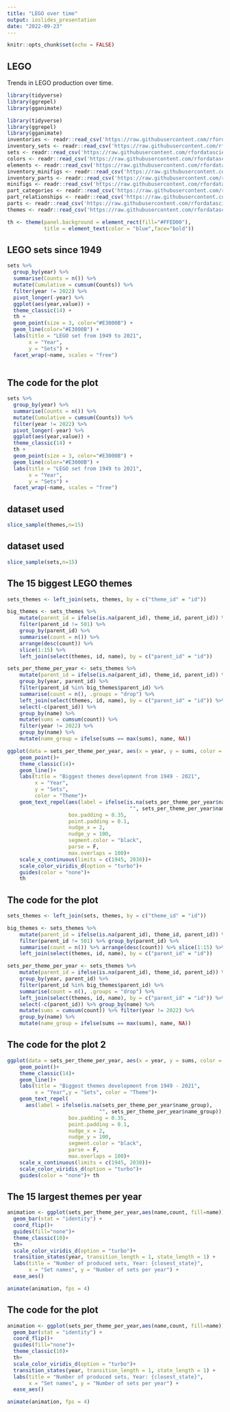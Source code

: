 ```yaml
---
title: "LEGO over time"
output: ioslides_presentation
date: "2022-09-23"
---
```


```r
knitr::opts_chunk$set(echo = FALSE)
```

## LEGO

Trends in LEGO production over time.

```r
library(tidyverse)
library(ggrepel)
library(gganimate)
```


```r
library(tidyverse)
library(ggrepel)
library(gganimate)
inventories <- readr::read_csv('https://raw.githubusercontent.com/rfordatascience/tidytuesday/master/data/2022/2022-09-06/inventories.csv.gz')
inventory_sets <- readr::read_csv('https://raw.githubusercontent.com/rfordatascience/tidytuesday/master/data/2022/2022-09-06/inventory_sets.csv.gz')
sets <- readr::read_csv('https://raw.githubusercontent.com/rfordatascience/tidytuesday/master/data/2022/2022-09-06/sets.csv.gz')
colors <- readr::read_csv('https://raw.githubusercontent.com/rfordatascience/tidytuesday/master/data/2022/2022-09-06/colors.csv.gz')
elements <- readr::read_csv('https://raw.githubusercontent.com/rfordatascience/tidytuesday/master/data/2022/2022-09-06/elements.csv.gz')
inventory_minifigs <- readr::read_csv('https://raw.githubusercontent.com/rfordatascience/tidytuesday/master/data/2022/2022-09-06/inventory_minifigs.csv.gz')
inventory_parts <- readr::read_csv('https://raw.githubusercontent.com/rfordatascience/tidytuesday/master/data/2022/2022-09-06/inventory_parts.csv.gz')
minifigs <- readr::read_csv('https://raw.githubusercontent.com/rfordatascience/tidytuesday/master/data/2022/2022-09-06/minifigs.csv.gz')
part_categories <- readr::read_csv('https://raw.githubusercontent.com/rfordatascience/tidytuesday/master/data/2022/2022-09-06/part_categories.csv.gz')
part_relationships <- readr::read_csv('https://raw.githubusercontent.com/rfordatascience/tidytuesday/master/data/2022/2022-09-06/part_relationships.csv.gz')
parts <- readr::read_csv('https://raw.githubusercontent.com/rfordatascience/tidytuesday/master/data/2022/2022-09-06/parts.csv.gz')
themes <- readr::read_csv('https://raw.githubusercontent.com/rfordatascience/tidytuesday/master/data/2022/2022-09-06/themes.csv.gz')

```

```r
th <- theme(panel.background = element_rect(fill="#FFED00"), 
            title = element_text(color = "blue",face="bold"))
```

## LEGO sets since 1949

```r

sets %>% 
  group_by(year) %>% 
  summarise(Counts = n()) %>% 
  mutate(Cumulative = cumsum(Counts)) %>% 
  filter(year != 2022) %>% 
  pivot_longer(-year) %>% 
  ggplot(aes(year,value)) +
  theme_classic(14) +
  th +
  geom_point(size = 3, color="#E3000B") +
  geom_line(color="#E3000B") +
  labs(title = "LEGO set from 1949 to 2021",
       x = "Year",
       y = "Sets") +
  facet_wrap(~name, scales = "free")
  
```

## The code for the plot

```r
sets %>% 
  group_by(year) %>% 
  summarise(Counts = n()) %>% 
  mutate(Cumulative = cumsum(Counts)) %>% 
  filter(year != 2022) %>% 
  pivot_longer(-year) %>% 
  ggplot(aes(year,value)) +
  theme_classic(14) +
  th +
  geom_point(size = 3, color="#E3000B") +
  geom_line(color="#E3000B") +
  labs(title = "LEGO set from 1949 to 2021",
       x = "Year",
       y = "Sets") +
  facet_wrap(~name, scales = "free")
```

## dataset used
```r
slice_sample(themes,n=15)

```
##  dataset used
```r
slice_sample(sets,n=15)
```


## The 15 biggest LEGO themes

```r

sets_themes <- left_join(sets, themes, by = c("theme_id" = "id"))

big_themes <- sets_themes %>%
    mutate(parent_id = ifelse(is.na(parent_id), theme_id, parent_id)) %>%
    filter(parent_id != 501) %>% 
    group_by(parent_id) %>%
    summarise(count = n()) %>%
    arrange(desc(count)) %>%
    slice(1:15) %>%
    left_join(select(themes, id, name), by = c("parent_id" = "id"))

sets_per_theme_per_year <- sets_themes %>%
    mutate(parent_id = ifelse(is.na(parent_id), theme_id, parent_id)) %>%
    group_by(year, parent_id) %>%
    filter(parent_id %in% big_themes$parent_id) %>%
    summarise(count = n(), .groups = "drop") %>%
    left_join(select(themes, id, name), by = c("parent_id" = "id")) %>%
    select(-c(parent_id)) %>%
    group_by(name) %>%
    mutate(sums = cumsum(count)) %>%
    filter(year != 2022) %>%
    group_by(name) %>%
    mutate(name_group = ifelse(sums == max(sums), name, NA))

ggplot(data = sets_per_theme_per_year, aes(x = year, y = sums, color = name))+
    geom_point()+
    theme_classic(14)+
    geom_line()+
    labs(title = "Biggest themes development from 1949 - 2021",
         x = "Year",
         y = "Sets",
         color = "Theme")+
    geom_text_repel(aes(label = ifelse(is.na(sets_per_theme_per_year$name_group),
                                        "", sets_per_theme_per_year$name_group)),
                    box.padding = 0.35,
                    point.padding = 0.1,
                    nudge_x = 2,
                    nudge_y = 100,
                    segment.color = "black",
                    parse = F,
                    max.overlaps = 100)+
    scale_x_continuous(limits = c(1945, 2030))+
    scale_color_viridis_d(option = "turbo")+
    guides(color = "none")+
    th

```

## The code for the plot

```r
sets_themes <- left_join(sets, themes, by = c("theme_id" = "id"))

big_themes <- sets_themes %>%
    mutate(parent_id = ifelse(is.na(parent_id), theme_id, parent_id)) %>%
    filter(parent_id != 501) %>% group_by(parent_id) %>%
    summarise(count = n()) %>% arrange(desc(count)) %>% slice(1:15) %>%
    left_join(select(themes, id, name), by = c("parent_id" = "id"))

sets_per_theme_per_year <- sets_themes %>%
    mutate(parent_id = ifelse(is.na(parent_id), theme_id, parent_id)) %>%
    group_by(year, parent_id) %>% 
    filter(parent_id %in% big_themes$parent_id) %>%
    summarise(count = n(), .groups = "drop") %>%
    left_join(select(themes, id, name), by = c("parent_id" = "id")) %>%
    select(-c(parent_id)) %>% group_by(name) %>%
    mutate(sums = cumsum(count)) %>% filter(year != 2022) %>%
    group_by(name) %>%
    mutate(name_group = ifelse(sums == max(sums), name, NA))
```

## The code for the plot 2

```r
ggplot(data = sets_per_theme_per_year, aes(x = year, y = sums, color = name))+
    geom_point()+
    theme_classic(14)+
    geom_line()+
    labs(title = "Biggest themes development from 1949 - 2021",
         x = "Year",y = "Sets", color = "Theme")+
    geom_text_repel(
      aes(label = ifelse(is.na(sets_per_theme_per_year$name_group),
                              "", sets_per_theme_per_year$name_group)),
                    box.padding = 0.35,
                    point.padding = 0.1,
                    nudge_x = 2,
                    nudge_y = 100,
                    segment.color = "black",
                    parse = F,
                    max.overlaps = 100)+
    scale_x_continuous(limits = c(1945, 2030))+
    scale_color_viridis_d(option = "turbo")+
    guides(color = "none")+ th
```

## The 15 largest themes per year

```r
animation <- ggplot(sets_per_theme_per_year,aes(name,count, fill=name)) +
  geom_bar(stat = "identity") +
  coord_flip()+
  guides(fill="none")+
  theme_classic(10)+
  th+
  scale_color_viridis_d(option = "turbo")+
  transition_states(year, transition_length = 1, state_length = 1) +
  labs(title = "Number of produced sets, Year: {closest_state}",
       x = "Set names", y = "Number of sets per year") +
  ease_aes()

animate(animation, fps = 4)
```

## The code for the plot
```r
animation <- ggplot(sets_per_theme_per_year,aes(name,count, fill=name)) +
  geom_bar(stat = "identity") +
  coord_flip()+
  guides(fill="none")+
  theme_classic(10)+
  th+
  scale_color_viridis_d(option = "turbo")+
  transition_states(year, transition_length = 1, state_length = 1) +
  labs(title = "Number of produced sets, Year: {closest_state}",
       x = "Set names", y = "Number of sets per year") +
  ease_aes()

animate(animation, fps = 4)
```

